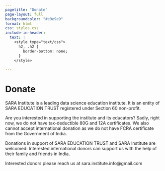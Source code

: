 ```yaml
---
pagetitle: "Donate"
page-layout: full
backgroundcolor: "#e9e9e9"
format: html
css: styles.css
include-in-header: 
  text: |
    <style type="text/css">
      h2, .h2 {
        border-bottom: none;
      }
    </style>

---
```


# Donate

::: {.col}
::: {.card}

SARA Institute is a leading data science education institute. It is an entity of SARA EDUCATION TRUST registered under Section 60 non-profit.  

Are you interested in supporting the institute and its educators? Sadly, right now, we do not have tax-deductible 80G and 12A certificates. We also cannot accept international donation as we do not have FCRA certificate from the Government of India. 

Donations in support of SARA EDUCATION TRUST and SARA Institute are welcomed. Interested international donors can support us with the help of their family and friends in India.

Interested donors please reach us at sara.institute.info@gmail.com

:::
:::

<br>
